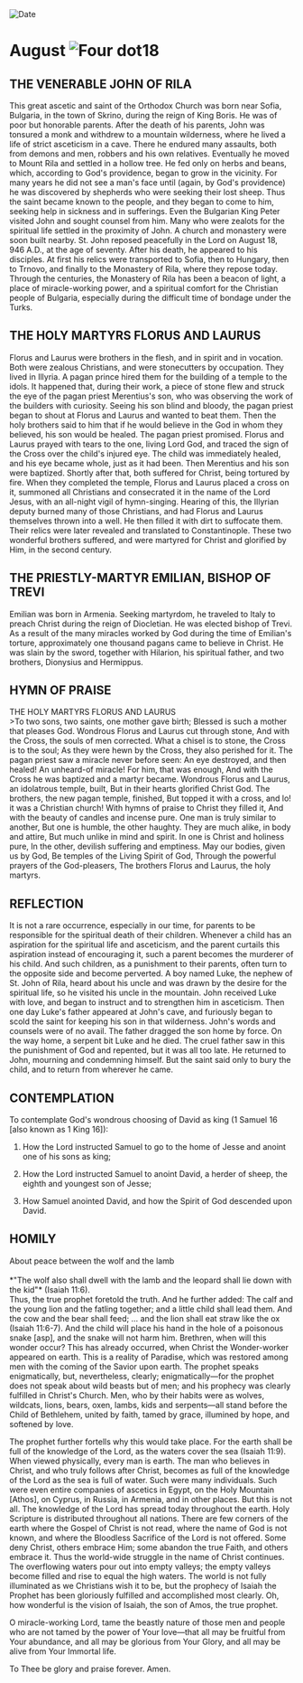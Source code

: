 
<RunningHead />
<Image src="/title-imprint.png" height={68} width={50} alt="Date" className="title-imprint"/>

# <div id="date">August <Image className="four-dot" src="/four-dot.png" height={15} width={15} alt="Four dot" />18</div>

## THE VENERABLE JOHN OF RILA

This great ascetic and saint of the Orthodox Church was born near Sofia, Bulgaria, in the town of Skrino, during the reign of King Boris. He was of poor but honorable parents. After the death of his parents, John was tonsured a monk and withdrew to a mountain wilderness, where he lived a life of strict asceticism in a cave. There he endured many assaults, both from demons and men, robbers and his own relatives. Eventually he moved to Mount Rila and settled in a hollow tree. He fed only on herbs and beans, which, according to God's providence, began to grow in the vicinity. For many years he did not see a man's face until (again, by God's providence) he was discovered by shepherds who were seeking their lost sheep. Thus the saint became known to the people, and they began to come to him, seeking help in sickness and in sufferings. Even the Bulgarian King Peter visited John and sought counsel from him. Many who were zealots for the spiritual life settled in the proximity of John.  A church and monastery were soon built nearby. St. John reposed peacefully in the Lord on August 18, 946 A.D., at the age of seventy. After his death, he appeared to his disciples. At first his relics were transported to Sofia, then to Hungary, then to Trnovo, and finally to the Monastery of Rila, where they repose today. Through the centuries, the Monastery of Rila has been a beacon of light, a place of miracle-working power, and a spiritual comfort for the Christian people of Bulgaria, especially during the difficult time of bondage under the Turks.

## THE HOLY MARTYRS FLORUS AND LAURUS

Florus and Laurus were brothers in the flesh, and in spirit and in vocation. Both were zealous Christians, and were stonecutters by occupation. They lived in Illyria. A pagan prince hired them for the building of a temple to the idols. It happened that, during their work, a piece of stone flew and struck the eye of the pagan priest Merentius's son, who was observing the work of the builders with curiosity. Seeing his son blind and bloody, the pagan priest began to shout at Florus and Laurus and wanted to beat them. Then the holy brothers said to him that if he would believe in the God in whom they believed, his son would be healed. The pagan priest promised. Florus and Laurus prayed with tears to the one, living Lord God, and traced the sign of the Cross over the child's injured eye. The child was immediately healed, and his eye became whole, just as it had been. Then Merentius and his son were baptized. Shortly after that, both suffered for Christ, being tortured by fire. When they completed the temple, Florus and Laurus placed a cross on it, summoned all Christians and consecrated it in the name of the Lord Jesus, with an all-night vigil of hymn-singing. Hearing of this, the Illyrian deputy burned many of those Christians, and had Florus and Laurus themselves thrown into a well. He then filled it with dirt to suffocate them. Their relics were later revealed and translated to Constantinople. These two wonderful brothers suffered, and were martyred for Christ and glorified by Him, in the second century.

## THE PRIESTLY-MARTYR EMILIAN, BISHOP OF TREVI

Emilian was born in Armenia. Seeking martyrdom, he traveled to Italy to preach Christ during the reign of Diocletian. He was elected bishop of Trevi. As a result of the many miracles worked by God during the time of Emilian's torture, approximately one thousand pagans came to believe in Christ. He was slain by the sword, together with Hilarion, his spiritual father, and two brothers, Dionysius and Hermippus.


## HYMN OF PRAISE
<div style={{textAlign:'center', color:'crimson', fontWeight:'bold'}}>
THE HOLY MARTYRS FLORUS AND LAURUS
</div>
>To two sons, two saints, one mother gave birth;  
Blessed is such a mother that pleases God.  
Wondrous Florus and Laurus cut through stone,  
And with the Cross, the souls of men corrected.  
What a chisel is to stone, the Cross is to the soul;  
As they were hewn by the Cross, they also perished for it.  
The pagan priest saw a miracle never before seen:  
An eye destroyed, and then healed!  
An unheard-of miracle! For him, that was enough,  
And with the Cross he was baptized and a martyr became.  
Wondrous Florus and Laurus, an idolatrous temple, built,  
But in their hearts glorified Christ God.  
The brothers, the new pagan temple, finished,  
But topped it with a cross, and lo! it was a Christian church!  
With hymns of praise to Christ they filled it,  
And with the beauty of candles and incense pure.  
One man is truly similar to another,  
But one is humble, the other haughty.  
They are much alike, in body and attire,  
But much unlike in mind and spirit.  
In one is Christ and holiness pure,  
In the other, devilish suffering and emptiness.  
May our bodies, given us by God,  
Be temples of the Living Spirit of God,  
Through the powerful prayers of the God-pleasers,  
The brothers Florus and Laurus, the holy martyrs.  


## REFLECTION

It is not a rare occurrence, especially in our time, for parents to be responsible for the spiritual death of their children. Whenever a child has an aspiration for the spiritual life and asceticism, and the parent curtails this aspiration instead of encouraging it, such a parent becomes the murderer of his child. And such children, as a punishment to their parents, often turn to the opposite side and become perverted. A boy named Luke, the nephew of St. John of Rila, heard about his uncle and was drawn by the desire for the spiritual life, so he visited his uncle in the mountain. John received Luke with love, and began to instruct and to strengthen him in asceticism. Then one day Luke's father appeared at John's cave, and furiously began to scold the saint for keeping his son in that wilderness. John's words and counsels were of no avail. The father dragged the son home by force. On the way home, a serpent bit Luke and he died. The cruel father saw in this the punishment of God and repented, but it was all too late. He returned to John, mourning and condemning himself. But the saint said only to bury the child, and to return from wherever he came.


## CONTEMPLATION

To contemplate God's wondrous choosing of David as king (1 Samuel 16 [also known as 1 King 16]):

1. How the Lord instructed Samuel to go to the home of Jesse and anoint one of his sons as king;

2. How the Lord instructed Samuel to anoint David, a herder of sheep, the eighth and youngest son of Jesse;

3. How Samuel anointed David, and how the Spirit of God descended upon David.


## HOMILY
<div style={{textAlign:'center', color:'crimson', fontWeight:'bold'}}>
About peace between the wolf and the lamb
</div>
<br />
<div style={{textAlign:'right'}}>
*"The wolf also shall dwell with the lamb and the leopard shall lie down with the kid"* (Isaiah 11:6).
</div>
Thus, the true prophet foretold the truth. And he further added: The calf and the young lion and the fatling together; and a little child shall lead them. And the cow and the bear shall feed; … and the lion shall eat straw like the ox (Isaiah 11:6-7). And the child will place his hand in the hole of a poisonous snake [asp], and the snake will not harm him. Brethren, when will this wonder occur? This has already occurred, when Christ the Wonder-worker appeared on earth. This is a reality of Paradise, which was restored among men with the coming of the Savior upon earth. The prophet speaks enigmatically, but, nevertheless, clearly; enigmatically—for the prophet does not speak about wild beasts but of men; and his prophecy was clearly fulfilled in Christ's Church. Men, who by their habits were as wolves, wildcats, lions, bears, oxen, lambs, kids and serpents—all stand before the Child of Bethlehem, united by faith, tamed by grace, illumined by hope, and softened by love.

The prophet further fortells why this would take place. For the earth shall be full of the knowledge of the Lord, as the waters cover the sea (Isaiah 11:9). When viewed physically, every man is earth. The man who believes in Christ, and who truly follows after Christ, becomes as full of the knowledge of the Lord as the sea is full of water. Such were many individuals. Such were even entire companies of ascetics in Egypt, on the Holy Mountain [Athos], on Cyprus, in Russia, in Armenia, and in other places. But this is not all. The knowledge of the Lord has spread today throughout the earth. Holy Scripture is distributed throughout all nations. There are few corners of the earth where the Gospel of Christ is not read, where the name of God is not known, and where the Bloodless Sacrifice of the Lord is not offered. Some deny Christ, others embrace Him; some abandon the true Faith, and others embrace it. Thus the world-wide struggle in the name of Christ continues. The overflowing waters pour out into empty valleys; the empty valleys become filled and rise to equal the high waters. The world is not fully illuminated as we Christians wish it to be, but the prophecy of Isaiah the Prophet has been gloriously fulfilled and accomplished most clearly. Oh, how wonderful is the vision of Isaiah, the son of Amos, the true prophet.

O miracle-working Lord, tame the beastly nature of those men and people who are not tamed by the power of Your love—that all may be fruitful from Your abundance, and all may be glorious from Your Glory, and all may be alive from Your Immortal life.

To Thee be glory and praise forever. Amen.